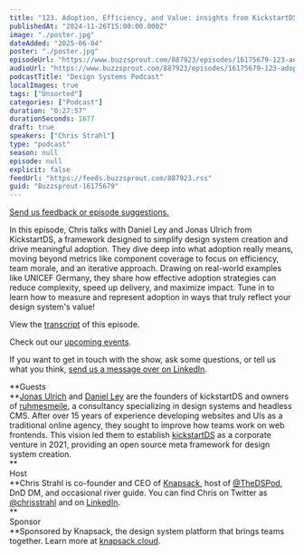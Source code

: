 ```yaml
---
title: "123. Adoption, Efficiency, and Value: insights from KickstartDS’s Jonas Ulrich and Daniel Ley"
publishedAt: "2024-11-26T15:00:00.000Z"
image: "./poster.jpg"
dateAdded: "2025-06-04"
poster: "./poster.jpg"
episodeUrl: "https://www.buzzsprout.com/887923/episodes/16175679-123-adoption-efficiency-and-value-insights-from-kickstartds-s-jonas-ulrich-and-daniel-ley.mp3"
audioUrl: "https://www.buzzsprout.com/887923/episodes/16175679-123-adoption-efficiency-and-value-insights-from-kickstartds-s-jonas-ulrich-and-daniel-ley.mp3"
podcastTitle: "Design Systems Podcast"
localImages: true
tags: ["Unsorted"]
categories: ["Podcast"]
duration: "0:27:57"
durationSeconds: 1677
draft: true
speakers: ["Chris Strahl"]
type: "podcast"
season: null
episode: null
explicit: false
feedUrl: "https://feeds.buzzsprout.com/887923.rss"
guid: "Buzzsprout-16175679"
---
```

[Send us feedback or episode suggestions.](https://www.buzzsprout.com/twilio/text_messages/887923/open_sms)

In this episode, Chris talks with Daniel Ley and Jonas Ulrich from KickstartDS, a framework designed to simplify design system creation and drive meaningful adoption. They dive deep into what adoption really means, moving beyond metrics like component coverage to focus on efficiency, team morale, and an iterative approach. Drawing on real-world examples like UNICEF Germany, they share how effective adoption strategies can reduce complexity, speed up delivery, and maximize impact. Tune in to learn how to measure and represent adoption in ways that truly reflect your design system's value!

View the [transcript](https://docs.google.com/document/d/1nRHk4X2U93cdvGaQUUYQM3t5jJONbQjVGQQjLKw0B9I/edit?tab=t.0) of this episode.

Check out our [upcoming events](https://www.knapsack.cloud/events).

If you want to get in touch with the show, ask some questions, or tell us what you think, [send us a message over on LinkedIn](https://www.linkedin.com/showcase/design-systems-podcast/?viewAsMember=true).  
  
**Guests  
**[Jonas Ulrich](https://www.linkedin.com/in/jonas-ulrich-b0a7b0222/) and [Daniel Ley](https://www.linkedin.com/in/daniel-ley-171729a1/) are the founders of kickstartDS and owners of [ruhmesmeile](https://www.ruhmesmeile.com/), a consultancy specializing in design systems and headless CMS. After over 15 years of experience developing websites and UIs as a traditional online agency, they sought to improve how teams work on web frontends. This vision led them to establish [kickstartDS](https://www.kickstartds.com/) as a corporate venture in 2021, providing an open source meta framework for design system creation.  
**  
Host  
**Chris Strahl is co-founder and CEO of [Knapsack](https://www.knapsack.cloud/), host of [@TheDSPod](https://twitter.com/thedspod), DnD DM, and occasional river guide. You can find Chris on Twitter as [@chrisstrahl](https://twitter.com/chrisstrahl) and on [LinkedIn](https://www.linkedin.com/in/chrisstrahl/).  
**  
Sponsor  
**Sponsored by Knapsack, the design system platform that brings teams together. Learn more at [knapsack.cloud](https://www.knapsack.cloud/?utm_source=podcast).

